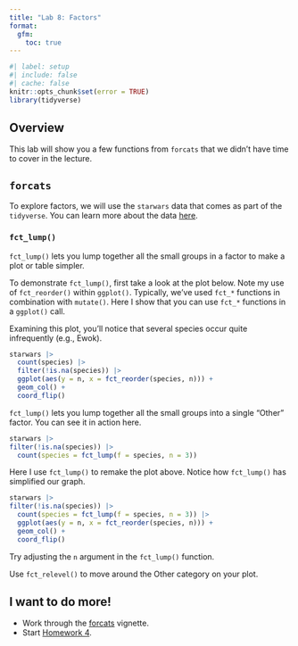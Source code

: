 ```yaml
---
title: "Lab 8: Factors"
format:
  gfm:
    toc: true
---
```


```r
#| label: setup
#| include: false
#| cache: false
knitr::opts_chunk$set(error = TRUE)
library(tidyverse)
```

## Overview

This lab will show you a few functions from `forcats` that we didn't have time to cover in the lecture. 

## `forcats`

To explore factors, we will use the `starwars` data that comes as part of the `tidyverse`. You can learn more about the data [here](https://dplyr.tidyverse.org/reference/starwars.html).

### `fct_lump()`

`fct_lump()` lets you lump together all the small groups in a factor to make a plot or table simpler.

To demonstrate `fct_lump()`, first take a look at the plot below. Note my use of `fct_reorder()` within `ggplot()`. Typically, we've used `fct_*` functions in combination with `mutate()`. Here I show that you can use `fct_*` functions in a `ggplot()` call.

Examining this plot, you'll notice that several species occur quite infrequently (e.g., Ewok). 

```r
starwars |>
  count(species) |>
  filter(!is.na(species)) |> 
  ggplot(aes(y = n, x = fct_reorder(species, n))) +
  geom_col() + 
  coord_flip()
```

`fct_lump()` lets you lump together all the small groups into a single "Other" factor. You can see it in action here.

```r
starwars |>   
filter(!is.na(species)) |>
  count(species = fct_lump(f = species, n = 3))
```

Here I use `fct_lump()` to remake the plot above. Notice how `fct_lump()` has simplified our graph. 

```r
starwars |>   
filter(!is.na(species)) |>
  count(species = fct_lump(f = species, n = 3)) |> 
  ggplot(aes(y = n, x = fct_reorder(species, n))) +
  geom_col() + 
  coord_flip()
```

Try adjusting the `n` argument in the `fct_lump()` function. 

Use `fct_relevel()` to move around the Other category on your plot. 

## I want to do more!

* Work through the [forcats](https://forcats.tidyverse.org/articles/forcats.html) vignette. 
* Start [Homework 4](hw-04.md).






